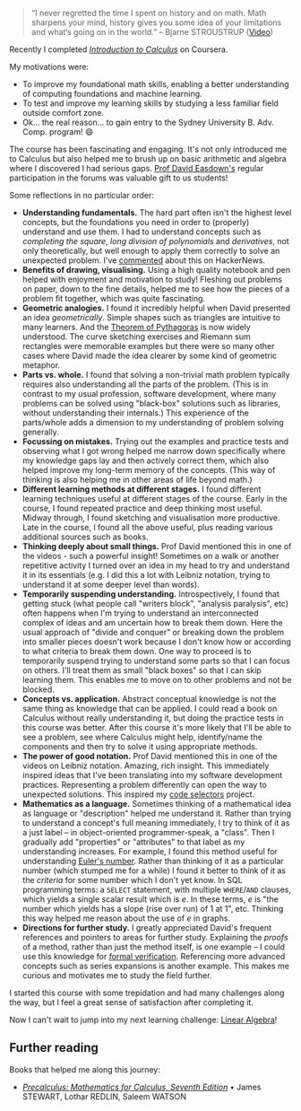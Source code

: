 
> “I never regretted the time I spent on history and on math. Math sharpens your mind, history gives you some idea of your limitations and what’s going on in the world.”
> – Bjarne STROUSTRUP ([Video](https://www.youtube.com/watch?v=-QxI-RP6-HM))

Recently I completed [*Introduction to Calculus*](https://www.coursera.org/learn/introduction-to-calculus) on Coursera.

My motivations were:

* To improve my foundational math skills, enabling a better understanding of computing foundations and machine learning.
* To test and improve my learning skills by studying a less familiar field outside comfort zone.
* Ok... the real reason... to gain entry to the Sydney University B. Adv. Comp. program! 😄

The course has been fascinating and engaging. It's not only introduced me to Calculus but also helped me to brush up on basic arithmetic and algebra where I discovered I had serious gaps. [Prof David Easdown's](https://www.sydney.edu.au/science/about/our-people/academic-staff/david-easdown.html) regular participation in the forums was valuable gift to us students!

Some reflections in no particular order:

* **Understanding fundamentals.** The hard part often isn't the highest level concepts, but the foundations you need in order to (properly) understand and use them. I had to understand concepts such as *completing the square*, *long division of polynomials* and *derivatives*, not only theoretically, but well enough to apply them correctly to solve an unexpected problem. I've [commented](https://news.ycombinator.com/item?id=40083488) about this on HackerNews.
* **Benefits of drawing, visualising.** Using a high quality notebook and pen helped with enjoyment and motivation to study! Fleshing out problems on paper, down to the fine details, helped me to see how the pieces of a problem fit together, which was quite fascinating. <MdxImg alt="Scan of drawings I made while studying sinusoidal curves" src="/images/articles/studying-calculus/studying-calculus-1.jpg" width={300} />
* **Geometric analogies.** I found it incredibly helpful when David presented an idea *geometrically*. Simple shapes such as triangles are intuitive to many learners. And the [Theorem of Pythagoras](https://en.wikipedia.org/wiki/Pythagorean_theorem) is now widely understood. The curve sketching exercises and Riemann sum rectangles were memorable examples but there were so many other cases where David made the idea clearer by some kind of geometric metaphor.
* **Parts vs. whole.** I found that solving a non-trivial math problem typically requires also understanding all the parts of the problem. (This is in contrast to my usual profession, software development, where many problems can be solved using "black-box" solutions such as libraries, without understanding their internals.) This experience of the parts/whole adds a dimension to my understanding of problem solving generally.
* **Focussing on mistakes.** Trying out the examples and practice tests and observing what I got wrong helped me narrow down specifically where my knowledge gaps lay and then actively correct them, which also helped improve my long-term memory of the concepts. (This way of thinking is also helping me in other areas of life beyond math.)
* **Different learning methods at different stages.** I found different learning techniques useful at different stages of the course. Early in the course, I found repeated practice and deep thinking most useful. Midway through, I found sketching and visualisation more productive. Late in the course, I found all the above useful, plus reading various additional sources such as books.
* **Thinking deeply about small things.** Prof David mentioned this in one of the videos - such a powerful insight! Sometimes on a walk or another repetitive activity I turned over an idea in my head to try and understand it in its essentials (e.g. I did this a lot with Leibniz notation, trying to understand it at some deeper level than words).
* **Temporarily suspending understanding.** Introspectively, I found that getting stuck (what people call "writers block", "analysis paralysis", etc) often happens when I'm trying to understand an interconnected complex of ideas and am uncertain how to break them down. Here the usual approach of "divide and conquer" or breaking down the problem into smaller pieces doesn't work because I don't know how or according to what criteria to break them down. One way to proceed is to temporarily suspend trying to understand some parts so that I can focus on others. I'll treat them as small "black boxes" so that I can skip learning them. This enables me to move on to other problems and not be blocked.
* **Concepts vs. application.** Abstract conceptual knowledge is not the same thing as knowledge that can be applied. I could read a book on Calculus without really understanding it, but doing the practice tests in this course was better. After this course it's more likely that I'll be able to see a problem, see where Calculus might help, identify/name the components and then try to solve it using appropriate methods.
* **The power of good notation.** Prof David mentioned this in one of the videos on Leibniz notation. Amazing, rich insight. This immediately inspired ideas that I've been translating into my software development practices. Representing a problem differently can open the way to unexpected solutions. This inspired my [code selectors](/projects/codeselectors) project.
* **Mathematics as a language.** Sometimes thinking of a mathematical idea as language or "description" helped me understand it. Rather than trying to understand a concept's full meaning immediately, I try to think of it as a just label – in object-oriented programmer-speak, a "class". Then I gradually add "properties" or "attributes" to that label as my understanding increases. For example, I found this method useful for understanding [Euler's number](https://en.wikipedia.org/wiki/E_(mathematical_constant)). Rather than thinking of it as a particular number (which stumped me for a while) I found it better to think of it as the *criteria* for some number which I don't yet know. In SQL programming terms: a `SELECT` statement, with multiple `WHERE`/`AND` clauses, which yields a single scalar result which is _e_. In these terms, *e* is "the number which yields has a slope (rise over run) of 1 at 1", etc. Thinking this way helped me reason about the use of *e* in graphs.
* **Directions for further study.** I greatly appreciated David's frequent references and pointers to areas for further study. Explaining the *proofs* of a method, rather than just the method itself, is one example – I could use this knowledge for [formal verification](https://en.wikipedia.org/wiki/Formal_verification). Referencing more advanced concepts such as series expansions is another example. This makes me curious and motivates me to study the field further.

I started this course with some trepidation and had many challenges along the way, but I feel a great sense of satisfaction after completing it.

Now I can't wait to jump into my next learning challenge: [Linear Algebra](https://www.coursera.org/learn/introduction-to-linear-algebra)!

## Further reading

Books that helped me along this journey:

- [_Precalculus: Mathematics for Calculus, Seventh Edition_](https://www.amazon.com.au/Precalculus-Mathematics-Calculus-James-Stewart/dp/1305071751) • James STEWART, Lothar REDLIN, Saleem WATSON

